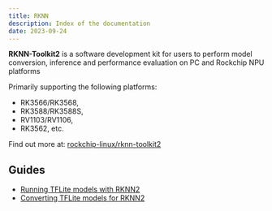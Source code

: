 ```yaml
---
title: RKNN
description: Index of the documentation
date: 2023-09-24
---
```



**RKNN-Toolkit2** is a software development kit for users to perform model conversion, 
inference and performance evaluation on PC and Rockchip NPU platforms

Primarily supporting the following platforms:

* RK3566/RK3568, 
* RK3588/RK3588S, 
* RV1103/RV1106, 
* RK3562, etc.

Find out more at: [rockchip-linux/rknn-toolkit2](https://github.com/rockchip-linux/rknn-toolkit2.git) 

## Guides

* [Running TFLite models with RKNN2](/guides/rknn/tflite_models.mdx)
* [Converting TFLite models for RKNN2](/guides/rknn/tflite_conversion.mdx)
